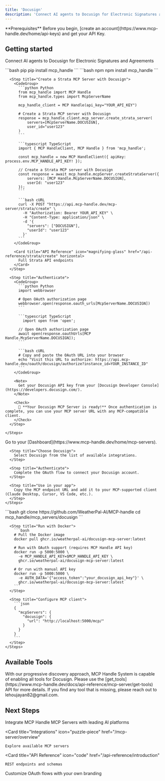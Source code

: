 ```yaml
---
title: 'Docusign'
description: 'Connect AI agents to Docusign for Electronic Signatures and Agreements'
---
```


<Info>
  **Prerequisites**
  Before you begin, [create an account](https://www.mcp-handle.dev/home/api-keys) and get your API Key.
</Info>

## Getting started

Connect AI agents to Docusign for Electronic Signatures and Agreements

<Tabs>
  <Tab title="API">
    <Steps>
      <Step title="Install the SDKs (optional)">
        <CodeGroup>
          ```bash pip
          pip install mcp_handle
          ```
          ```bash npm
          npm install mcp_handle
          ```
        </CodeGroup>
      </Step>
      
      <Step title="Create a Strata MCP Server with Docusign">
        <CodeGroup>
          ```python Python
          from mcp_handle import MCP Handle
          from mcp_handle.types import McpServerName
          
          mcp_handle_client = MCP Handle(api_key="YOUR_API_KEY")
          
          # Create a Strata MCP server with Docusign
          response = mcp_handle_client.mcp_server.create_strata_server(
              servers=[McpServerName.DOCUSIGN],
              user_id="user123"
          )
          ```
          
          ```typescript TypeScript
          import { MCP HandleClient, MCP Handle } from 'mcp_handle';
          
          const mcp_handle = new MCP HandleClient({ apiKey: process.env.MCP_HANDLE_API_KEY! });
          
          // Create a Strata MCP server with Docusign
          const response = await mcp_handle.mcpServer.createStrataServer({
              servers: [MCP Handle.McpServerName.DOCUSIGN],
              userId: "user123"
          });
          ```
          
          ```bash cURL
          curl -X POST "https://api.mcp-handle.dev/mcp-server/strata/create" \
            -H "Authorization: Bearer YOUR_API_KEY" \
            -H "Content-Type: application/json" \
            -d '{
              "servers": ["DOCUSIGN"],
              "userId": "user123"
            }'
          ```
        </CodeGroup>

        <Card title="API Reference" icon="magnifying-glass" href="/api-reference/strata/create" horizontal>
          Full Strata API endpoints
        </Card>
      </Step>
      
      <Step title="Authenticate">
        <CodeGroup>
          ```python Python
          import webbrowser
          
          # Open OAuth authorization page
          webbrowser.open(response.oauth_urls[McpServerName.DOCUSIGN])
          ```
          
          ```typescript TypeScript
            import open from 'open';
          
          // Open OAuth authorization page
          await open(response.oauthUrls[MCP Handle.McpServerName.DOCUSIGN]);
          ```
          
          ```bash cURL
          # Copy and paste the OAuth URL into your browser
          echo "Visit this URL to authorize: https://api.mcp-handle.dev/oauth/docusign/authorize?instance_id=YOUR_INSTANCE_ID"
          ```
        </CodeGroup>
        
        <Note>
          Get your Docusign API key from your [Docusign Developer Console](https://developers.docusign.com/).
        </Note>
        
        <Check>
          🎉 **Your Docusign MCP Server is ready!** Once authentication is complete, you can use your MCP server URL with any MCP-compatible client.
        </Check>
      </Step>
      
    </Steps>
  </Tab>
  
  <Tab title="UI">
    <Steps>
      <Step title="Open Dashboard">
        Go to your [Dashboard](https://www.mcp-handle.dev/home/mcp-servers).
      </Step>
      
      <Step title="Choose Docusign">
        Select Docusign from the list of available integrations.
      </Step>
      
      <Step title="Authenticate">
        Complete the OAuth flow to connect your Docusign account.
      </Step>
      
      <Step title="Use in your app">
        Copy the MCP endpoint URL and add it to your MCP-supported client (Claude Desktop, Cursor, VS Code, etc.).
      </Step>
    </Steps>
  </Tab>
  
  <Tab title="Open Source">
    <Steps>
      <Step title="Clone repository (for developers to build from source)">
        ```bash
        git clone https://github.com/WeatherPal-AI/MCP-handle
        cd mcp_handle/mcp_servers/docusign
        ```
      </Step>
      
      <Step title="Run with Docker">
        ```bash
        # Pull the Docker image
        docker pull ghcr.io/weatherpal-ai/docusign-mcp-server:latest

        # Run with OAuth support (requires MCP Handle API key)
        docker run -p 5000:5000 \
          -e MCP_HANDLE_API_KEY=$MCP_HANDLE_API_KEY \
          ghcr.io/weatherpal-ai/docusign-mcp-server:latest

        # Or run with manual API key
        docker run -p 5000:5000 \
          -e AUTH_DATA='{"access_token":"your_docusign_api_key"}' \
          ghcr.io/weatherpal-ai/docusign-mcp-server:latest
        ```
      </Step>
      
      <Step title="Configure MCP client">
        ```json
        {
          "mcpServers": {
            "docusign": {
              "url": "http://localhost:5000/mcp/"
            }
          }
        }
        ```
      </Step>
    </Steps>
  </Tab>
</Tabs>

## Available Tools

<Tip>
With our progressive discovery approach, MCP Handle System is capable of enabling all tools for Docusign. Please use the [get_tools](https://www.mcp-handle.dev/docs/api-reference/mcp-server/get-tools) API for more details. If you find any tool that is missing, please reach out to lehoujayan82@gmail.com.
</Tip>

## Next Steps

<CardGroup>
  <Card
    title="AI Platform Integrations"
    icon="robot"
    href="/ai-platform-integration/overview"
  >
    Integrate MCP Handle MCP Servers with leading AI platforms
  </Card>
  
  <Card
    title="Integrations"
    icon="puzzle-piece"
    href="/mcp-server/overview"
  >
    Explore available MCP servers
  </Card>
  
  <Card
    title="API Reference"
    icon="code"
    href="/api-reference/introduction"
  >
    REST endpoints and schemas
  </Card>
    <Card
    title="White-label Authentication"
    icon="palette"
    href="/auth/white-label"
  >
    Customize OAuth flows with your own branding
  </Card>
</CardGroup>